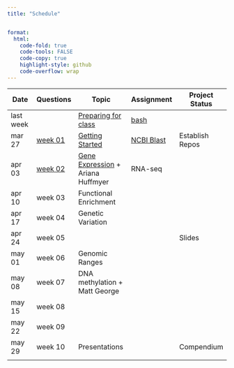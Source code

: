 ```yaml
---
title: "Schedule"


format:
  html:
    code-fold: true
    code-tools: FALSE
    code-copy: true
    highlight-style: github
    code-overflow: wrap
---
```


| Date      | Questions                      | Topic                                                        | Assignment                             | Project Status  |
|------------|------------|--------------------|-----------------|------------|
| last week |                                | [Preparing for class](lectures/00-before.qmd)                | [bash](assignments/00-bash.qmd)        |                 |
| mar 27    | [week 01](questions/week01.md) | [Getting Started](lectures/01-start-up.qmd)                  | [NCBI Blast](assignments/01-blast.qmd) | Establish Repos |
| apr 03    | [week 02](questions/week02.md) | [Gene Expression](lectures/02-rna-seq.qmd) + Ariana Huffmyer | RNA-seq                                |                 |
| apr 10    | week 03                        | Functional Enrichment                                        |                                        |                 |
| apr 17    | week 04                        | Genetic Variation                                            |                                        |                 |
| apr 24    | week 05                        |                                                              |                                        | Slides          |
| may 01    | week 06                        | Genomic Ranges                                               |                                        |                 |
| may 08    | week 07                        | DNA methylation + Matt George                                |                                        |                 |
| may 15    | week 08                        |                                                              |                                        |                 |
| may 22    | week 09                        |                                                              |                                        |                 |
| may 29    | week 10                        | Presentations                                                |                                        | Compendium      |
|           |                                |                                                              |                                        |                 |
